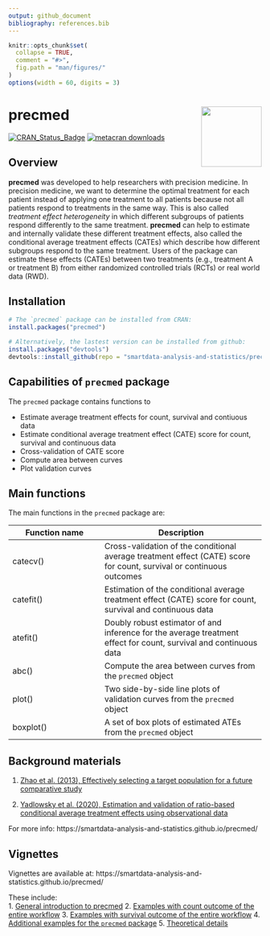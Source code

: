 ```yaml
---
output: github_document
bibliography: references.bib
---
```


```r
knitr::opts_chunk$set(
  collapse = TRUE,
  comment = "#>",
  fig.path = "man/figures/"
)
options(width = 60, digits = 3)
```

# precmed <img src="man/figures/logo.png" align="right" height="120"/>

<!-- badges: start -->
[![CRAN_Status_Badge](https://www.r-pkg.org/badges/version/precmed)](https://cran.r-project.org/package=precmed)
[![metacran downloads](https://cranlogs.r-pkg.org/badges/last-month/precmed)](https://cran.r-project.org/package=precmed)
<!-- badges: end -->

## Overview

**precmed** was developed to help researchers with precision medicine. In precision medicine, we want to determine the optimal treatment for each patient instead of applying one treatment to all patients because not all patients respond to treatments in the same way. This is also called *treatment effect heterogeneity* in which different subgroups of patients respond differently to the same treatment. **precmed** can help to estimate and internally validate these different treatment effects, also called the conditional average treatment effects (CATEs) which describe how different subgroups respond to the same treatment. Users of the package can estimate these effects (CATEs) between two treatments (e.g., treatment A or treatment B) from either randomized controlled trials (RCTs) or real world data (RWD).  

## Installation


```r
# The `precmed` package can be installed from CRAN:
install.packages("precmed")

# Alternatively, the lastest version can be installed from github:
install.packages("devtools")
devtools::install_github(repo = "smartdata-analysis-and-statistics/precmed")
```

## Capabilities of `precmed` package

The `precmed` package contains functions to

- Estimate average treatment effects for count, survival and contiuous data
- Estimate conditional average treatment effect (CATE) score for count, survival and continuous data
- Cross-validation of CATE score
- Compute area between curves
- Plot validation curves


## Main functions

The main functions in the `precmed` package are:

Function name      | Description
-------------------|---------------------------------
catecv()           | Cross-validation of the conditional average treatment effect (CATE) score for count, survival or continuous outcomes
catefit()          | Estimation of the conditional average treatment effect (CATE) score for count, survival and continuous data
atefit()           | Doubly robust estimator of and inference for the average treatment effect for count, survival and continuous data
abc()              | Compute the area between curves from the `precmed` object
plot()             | Two side-by-side line plots of validation curves from the `precmed` object
boxplot()          | A set of box plots of estimated ATEs from the `precmed` object

## Background materials

1. [Zhao et al. (2013), Effectively selecting a target population for a future comparative study](https://doi.org/10.1080/01621459.2013.770705)

2. [Yadlowsky et al. (2020), Estimation and validation of ratio-based conditional average treatment effects using observational data](https://doi.org/10.1080/01621459.2020.1772080)

For more info: https://smartdata-analysis-and-statistics.github.io/precmed/

## Vignettes

Vignettes are available at: https://smartdata-analysis-and-statistics.github.io/precmed/

These include:  
1. [General introduction to precmed](https://smartdata-analysis-and-statistics.github.io/precmed/docs/articles/general-introduction.html)
2. [Examples with count outcome of the entire workflow](https://smartdata-analysis-and-statistics.github.io/precmed/docs/articles/count-examples.html)
3. [Examples with survival outcome of the entire workflow](https://smartdata-analysis-and-statistics.github.io/precmed/docs/articles/survival-examples.html)
4. [Additional examples for the `precmed` package](https://smartdata-analysis-and-statistics.github.io/precmed/docs/articles/additional-examples.html)
5. [Theoretical details](https://smartdata-analysis-and-statistics.github.io/precmed/docs/articles/theoretical-details.html)
